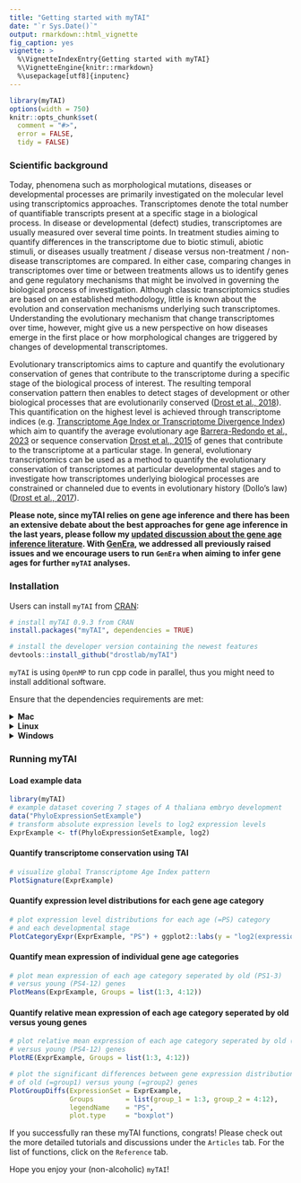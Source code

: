 ```yaml
---
title: "Getting started with myTAI"
date: "`r Sys.Date()`"
output: rmarkdown::html_vignette
fig_caption: yes
vignette: >
  %\VignetteIndexEntry{Getting started with myTAI}
  %\VignetteEngine{knitr::rmarkdown}
  %\usepackage[utf8]{inputenc}
---
```


```r
library(myTAI)
options(width = 750)
knitr::opts_chunk$set(
  comment = "#>",
  error = FALSE,
  tidy = FALSE)
```


### Scientific background

Today, phenomena such as morphological mutations, diseases or developmental processes are primarily investigated on the molecular level using transcriptomics approaches. Transcriptomes denote the total number of quantifiable transcripts present at a specific stage in a biological process. In disease or developmental (defect) studies, transcriptomes are usually measured over several time points. In treatment studies aiming to quantify differences in the transcriptome due to biotic stimuli, abiotic stimuli, or diseases usually treatment / disease versus non-treatment / non-disease transcriptomes are compared. In either case, comparing changes in transcriptomes over time or between treatments allows us to identify genes and gene regulatory mechanisms that might be involved in governing the biological process of investigation. Although classic transcriptomics studies are based on an established methodology, little is known about the evolution and conservation mechanisms underlying such transcriptomes. Understanding the evolutionary mechanism that change transcriptomes over time, however, might give us a new perspective on how diseases emerge in the first place or how morphological changes are triggered by changes of developmental transcriptomes.

Evolutionary transcriptomics aims to capture and quantify the evolutionary conservation of genes that contribute to the transcriptome during a specific stage of the biological process of interest. The resulting temporal conservation pattern
then enables to detect stages of development or other biological processes that
are evolutionarily conserved ([Drost et al., 2018](https://academic.oup.com/bioinformatics/advance-article/doi/10.1093/bioinformatics/btx835/4772684)). This quantification on the highest level is achieved through transcriptome indices (e.g. [Transcriptome Age Index or Transcriptome Divergence Index](https://drostlab.github.io/myTAI/articles/Introduction.html#transcriptome-age-index)) which aim to quantify the average evolutionary age [Barrera-Redondo et al., 2023](https://genomebiology.biomedcentral.com/articles/10.1186/s13059-023-02895-z) or sequence conservation [Drost et al., 2015](https://academic.oup.com/mbe/article/32/5/1221/1125964) of genes that contribute to the transcriptome at a particular stage. In general, evolutionary transcriptomics can be used as a method to quantify the evolutionary conservation of transcriptomes at particular developmental stages and to investigate how transcriptomes underlying biological processes are constrained or channeled due to events in evolutionary history (Dollo's law) ([Drost et al., 2017](https://www.sciencedirect.com/science/article/pii/S0959437X16302040)).

__Please note, since myTAI relies on gene age inference and there has been an extensive debate about the best approaches for gene age inference in the last years,
please follow my [updated discussion about the gene age inference literature](https://drostlab.github.io/myTAI/articles/Phylostratigraphy.html). With [GenEra](https://github.com/josuebarrera/GenEra), we addressed all previously raised issues and we encourage users to run `GenEra` when aiming to infer gene ages for further `myTAI` analyses.__


### Installation

Users can install `myTAI` from [CRAN](https://CRAN.R-project.org/package=myTAI):


```r
# install myTAI 0.9.3 from CRAN
install.packages("myTAI", dependencies = TRUE)

# install the developer version containing the newest features
devtools::install_github("drostlab/myTAI")
```

`myTAI` is using `OpenMP` to run cpp code in parallel, thus you might need to install additional software. 

Ensure that the dependencies requirements are met:

<details>
  <summary>**Mac**</summary>
  
```bash
brew install llvm libomp
cd /usr/local/lib
ln -s /usr/local/opt/libomp/lib/libomp.dylib ./libomp.dylib
```

</details>

<details>
  <summary>**Linux**</summary>

1. Check if you have an OpenMP-enabled compiler: Open a terminal and run the command `gcc --version` or `g++ --version` to check if you have the GNU Compiler Collection (GCC) installed. OpenMP support is typically included in GCC.

    If you don't have GCC installed, you can install it using your distribution's package manager. For example, on Ubuntu, you can use sudo apt-get install build-essential to install GCC.

2. Install the libomp library: Open a terminal and run the command appropriate for your package manager:

    On Ubuntu or Debian-based systems: ```sudo apt-get install libomp-dev``` or ```sudo apt install libomp-dev```
   
    On Fedora or CentOS systems: ```sudo dnf install libomp-devel```
   
    On Arch Linux: ```sudo pacman -S libomp```


</details>

<details>
  <summary>**Windows**</summary>

On Windows, the most common OpenMP implementation is provided by Microsoft Visual C++ (MSVC) compiler, which includes OpenMP support by default. So, if you are using MSVC as your C++ compiler, you should have OpenMP support without any additional installations.

</details>

### Running myTAI

#### Load example data

```r
library(myTAI)
# example dataset covering 7 stages of A thaliana embryo development
data("PhyloExpressionSetExample")
# transform absolute expression levels to log2 expression levels
ExprExample <- tf(PhyloExpressionSetExample, log2)
```

#### Quantify transcriptome conservation using TAI

```r
# visualize global Transcriptome Age Index pattern
PlotSignature(ExprExample)
```

#### Quantify expression level distributions for each gene age category

```r
# plot expression level distributions for each age (=PS) category 
# and each developmental stage 
PlotCategoryExpr(ExprExample, "PS") + ggplot2::labs(y = "log2(expression level)")
```

#### Quantify mean expression of individual gene age categories

```r

# plot mean expression of each age category seperated by old (PS1-3)
# versus young (PS4-12) genes
PlotMeans(ExprExample, Groups = list(1:3, 4:12))
```

#### Quantify relative mean expression of each age category seperated by old versus young genes

```r
# plot relative mean expression of each age category seperated by old (PS1-3)
# versus young (PS4-12) genes
PlotRE(ExprExample, Groups = list(1:3, 4:12))
```

```r
# plot the significant differences between gene expression distributions 
# of old (=group1) versus young (=group2) genes
PlotGroupDiffs(ExpressionSet = ExprExample,
               Groups        = list(group_1 = 1:3, group_2 = 4:12),
               legendName    = "PS",
               plot.type     = "boxplot")
```

If you successfully ran these myTAI functions, congrats! Please check out the more detailed tutorials and discussions under the `Articles` tab. For the list of functions, click on the `Reference` tab.

Hope you enjoy your (non-alcoholic) `myTAI`!
